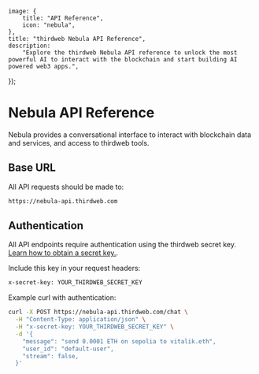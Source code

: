 
	image: {
		title: "API Reference",
		icon: "nebula",
	},
	title: "thirdweb Nebula API Reference",
	description:
		"Explore the thirdweb Nebula API reference to unlock the most powerful AI to interact with the blockchain and start building AI powered web3 apps.",
});

# Nebula API Reference

Nebula provides a conversational interface to interact with blockchain data and services, and access to thirdweb tools.


## Base URL

All API requests should be made to:

```bash
https://nebula-api.thirdweb.com
```

## Authentication

All API endpoints require authentication using the thirdweb secret key. [Learn how to obtain a secret key.](/nebula/get-started).

Include this key in your request headers:

```bash
x-secret-key: YOUR_THIRDWEB_SECRET_KEY
```

Example curl with authentication:
```bash
curl -X POST https://nebula-api.thirdweb.com/chat \
  -H "Content-Type: application/json" \
  -H "x-secret-key: YOUR_THIRDWEB_SECRET_KEY" \
  -d '{
    "message": "send 0.0001 ETH on sepolia to vitalik.eth",
    "user_id": "default-user",
    "stream": false,
  }'
```






